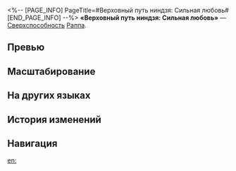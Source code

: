 <%-- [PAGE_INFO]
PageTitle=#Верховный путь ниндзя: Сильная любовь#
[END_PAGE_INFO] --%>
{{Навык Инфобокс
|Название         = Верховный путь ниндзя: Сильная любовь
|Изображение      = Навык Верховный путь ниндзя: Сильная любовь.png
|Персонаж         = Раппа
|Тип              = Сверхспособность
|Тэг              = Усиление
|УронСтойк        = 
|ЭнергияГен       = 5
|Энергия          = 140
|Длительность     = 
|Описание         = Переходит в состояние Форма печати и немедленно получает 1 {{Доп эффект|дополнительный ход}} и 3 ед. заряда Цветные чернила, а также повышает свою эффективность пробития уязвимости на 50% и эффект пробития на {{Цвет|Выделенный|10%—34%}}.<br />Состояние Форма печати усиливает базовую атаку персонажа и запрещает использование его навыка и сверхспособности. После использования усиленной базовой атаки расходуется 1 ед. заряда Цветные чернила. Расход всех единиц заряда Цветные чернила снимает состояние Форма печати с персонажа.
|Свойство1        = 
|Масштабирование1 = 
}}
'''«Верховный путь ниндзя: Сильная любовь»''' — [[Сверхспособность]] [[Раппа]].

==Превью==
{{Превью
|Файл = Верховный путь ниндзя: Сильная любовь Превью
}}

==Масштабирование==
{{Масштабирование навыка
|10%;12%;14%;16%;18%;20%;22.5%;25%;27.5%;30%;32%;34%;36%;38%;40%
}}

==На других языках==
{{На других языках
|en   = Nindō Supreme: Aishiteru
|zhs  = 忍道•极•爱死天流
|zht  = 忍道•極•愛死天流
|ja   = {{Rubi|忍道|にんどう}}・{{Rubi|極|きわみ}}・{{Rubi|愛死天流|あいしてる}}
|ko   = 인도•극•애사천류
|es   = Vía del ninja suprema: Aishiteru
|fr   = Nindô suprême de l'Amour profond
|ru   = Верховный путь ниндзя: Сильная любовь
|th   = Nindō Supreme: Aishiteru
|vi   = Nhẫn Đạo Tối Cao: Aishiteru
|de   = Weg der Ninjas: Aishiteru
|id   = Nindō Supreme: Aishiteru
|pt   = Nindô Supremo: ''Aishiteru''
}}

==История изменений==
{{История изменений|3.5}}

==Навигация==
{{Навык Навбокс|Раппа}}

[[en:]]
